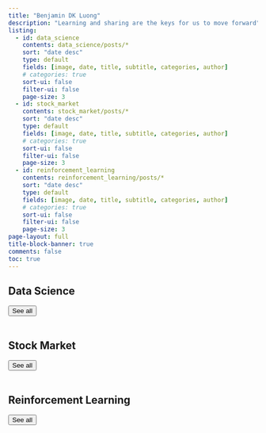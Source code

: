 ```yaml
---
title: "Benjamin DK Luong"
description: "Learning and sharing are the keys for us to move forward"
listing:
  - id: data_science
    contents: data_science/posts/*
    sort: "date desc"
    type: default
    fields: [image, date, title, subtitle, categories, author]
    # categories: true
    sort-ui: false
    filter-ui: false
    page-size: 3
  - id: stock_market
    contents: stock_market/posts/*
    sort: "date desc"
    type: default
    fields: [image, date, title, subtitle, categories, author]
    # categories: true
    sort-ui: false
    filter-ui: false
    page-size: 3
  - id: reinforcement_learning
    contents: reinforcement_learning/posts/*
    sort: "date desc"
    type: default
    fields: [image, date, title, subtitle, categories, author]
    # categories: true
    sort-ui: false
    filter-ui: false
    page-size: 3
page-layout: full
title-block-banner: true
comments: false
toc: true
---
```


## Data Science

::: {#data_science}
:::

<a href="../data_science/index.html"> <button type="button" class="btn btn-primary float-end btn-sm">See all</button></a>
<br><br>

## Stock Market

::: {#stock_market}
:::

<a href="../stock_market/index.html"> <button type="button" class="btn btn-primary float-end btn-sm">See all</button></a>
<br><br>


## Reinforcement Learning

::: {#reinforcement_learning}
:::

<a href="../reinforcement_learning/index.html"> <button type="button" class="btn btn-primary float-end btn-sm">See all</button></a>
<br><br>
